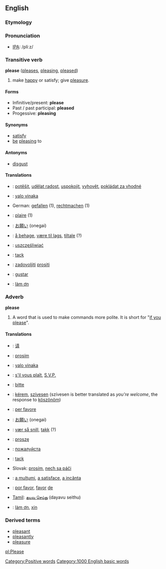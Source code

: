 ==English==

===Etymology===
{{etystub}} <!--check history; use removed text from adverb def?-->

===Pronunciation===
*[[IPA]]: /pliːz/

===Transitive verb===
'''please'''  ([[pleases]], [[pleasing]], [[pleased]])
# make [[happy]] or satisfy; give [[pleasure]].

====Forms====
*Infinitive/present: '''please'''
*Past / past participal: '''pleased'''
*Progessive: '''pleasing'''

====Synonyms====
*[[satisfy]]
*[[be]] [[pleasing]] to

====Antonyms====
*[[disgust]]

====Translations====
*{{cs}}: [[potěšit]], [[udělat radost]], [[uspokojit]], [[vyhovět]], [[pokládat za vhodné]]
*{{fj}}: [[yalo vinaka]]
*German: [[gefallen]] (1), [[rechtmachen]] (1)
*{{fr}}: [[plaire]] (1)
*{{ja}}: [[お願い]] (onegai)
*{{no}}: [[å behage]], [[være til lags]], [[tiltale]] (?)
*{{pl}}: [[uszczęśliwiać]]
*{{sv}}: [[tack]]
*{{sl}}: [[zadovoljiti]] [[prositi]]
*{{es}}: [[gustar]]
*{{vi}}: [[làm ơn]]

===Adverb===
'''please'''
#A word that is used to make commands more polite.  It is short for "[[if you please]]".

====Translations====
*{{zh}}: [[请]]
*{{cs}}: [[prosím]]
*{{fj}}: [[yalo vinaka]]
*{{fr}}: [[s'il vous plaît]], [[S.V.P.]]
*{{de}}: [[bitte]]
*{{hu}}: [[kérem]], [[szívesen]] (szívesen is better translated as ''you're welcome'', the response to [[köszönöm]])
*{{it}}: [[per favore]]
*{{ja}}: [[お願い]] (onegai)
*{{no}}: [[vær så snill]], [[takk]] (?)
*{{pl}}: [[proszę]]
*{{ru}}: [[пoжaлуйстa]]
*{{sv}}: [[tack]]
*Slovak: [[prosím]], [[nech sa páči]]  
*{{ro}}: [[a mulţumi]], [[a satisface]], [[a incânta]]
*{{es}}: [[por favor]], [[favor#Spanish|favor]] [[de]]
*[[Tamil]]: [[தயவு செய்து]] (dayavu seithu)
*{{vi}}: [[làm ơn]], [[xin]]

===Derived terms===
*[[pleasant]]
*[[pleasantly]]
*[[pleasure]]
[[Category:Positive words]]
[[Category:1000 English basic words]]

[[pl:Please]]